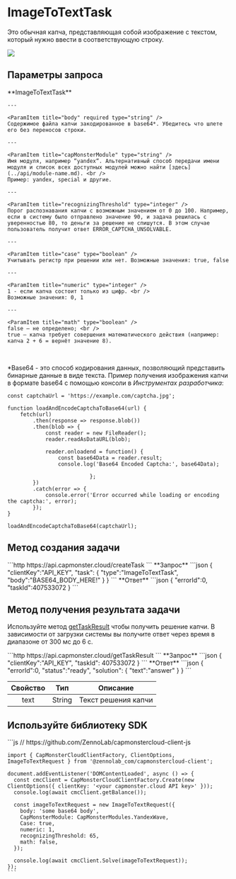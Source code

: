 ﻿---
sidebar_position: 10
sidebar_label: ImageToTextTask
---


# ImageToTextTask

Это обычная капча, представляющая собой изображение с текстом, который нужно ввести в соответствующую строку. 

![](./images/image-to-text/text-captcha-2.png)


## Параметры запроса
<TabItem value="proxyless" label="ImageToTextTask (без прокси)" default className="bordered-panel">
    <ParamItem title="type" required type="string" />
    **ImageToTextTask**

    ---

    <ParamItem title="body" required type="string" />
    Содержимое файла капчи закодированное в base64*. Убедитесь что шлете его без переносов строки.

    ---

    <ParamItem title="capMonsterModule" type="string" />
    Имя модуля, например “yandex“. Альтернативный способ передачи имени модуля и список всех доступных модулей можно найти [здесь](../api/module-name.md). <br />
    Пример: yandex, special и другие.

    ---

    <ParamItem title="recognizingThreshold" type="integer" />
    Порог распознавания капчи с возможным значением от 0 до 100. Например, если в систему было отправлено значение 90, и задача решилась с уверенностью 80, то деньги за решение не спишутся. В этом случае пользователь получит ответ ERROR_CAPTCHA_UNSOLVABLE.

    ---

    <ParamItem title="case" type="boolean" />
    Учитывать регистр при решении или нет. Возможные значения: true, false

    ---

    <ParamItem title="numeric" type="integer" />
    1 - если капча состоит только из цифр. <br />
    Возможные значения: 0, 1

    ---

    <ParamItem title="math" type="boolean" />
    false — не определено; <br />
	true — капча требует совершения математического действия (например: капча 2 + 6 = вернёт значение 8).
</TabItem>

<br />

*Base64 - это способ кодирования данных, позволяющий представить бинарные данные в виде текста. Пример получения изображения капчи в формате base64 с помощью консоли в *Инструментах разработчика*:

```
const captchaUrl = 'https://example.com/captcha.jpg';

function loadAndEncodeCaptchaToBase64(url) {
    fetch(url)
        .then(response => response.blob())
        .then(blob => {
            const reader = new FileReader();
            reader.readAsDataURL(blob);

            reader.onloadend = function() {
                const base64Data = reader.result;                
                console.log('Base64 Encoded Captcha:', base64Data);

                          };
        })
        .catch(error => {
            console.error('Error occurred while loading or encoding the captcha:', error);
        });
}

loadAndEncodeCaptchaToBase64(captchaUrl);

```


## Метод создания задачи

<TabItem value="proxyless" label="ImageToTextTask (без прокси)" default className="method-panel">
	<MethodItem>
		```http
		https://api.capmonster.cloud/createTask
		```
	</MethodItem>
	<MethodDescription>
		**Запрос**
		```json
		{
		  "clientKey":"API_KEY",
		  "task": {
			"type":"ImageToTextTask",
			"body":"BASE64_BODY_HERE!"
		  }
		}
		```
		**Ответ**
		```json
		{
		  "errorId":0,
		  "taskId":407533072
		}
		```
	</MethodDescription>
</TabItem>


## Метод получения результата задачи
Используйте метод [getTaskResult](../api/methods/get-task-result.md) чтобы получить решение капчи. В зависимости от загрузки системы вы получите ответ через время в диапазоне от 300 мс до 6 с.

<TabItem value="proxyless" label="ImageToTextTask (без прокси)" default className="method-panel-full">
	<MethodItem>
		```http
		https://api.capmonster.cloud/getTaskResult
		```
	</MethodItem>
	<MethodDescription>
		**Запрос**
		```json
		{
		  "clientKey":"API_KEY",
		  "taskId": 407533072
		}
		```
		**Ответ**
		```json
		{
		  "errorId":0,
		  "status":"ready",
		  "solution": {
			"text":"answer"
		  }
		}
		```
	</MethodDescription>
</TabItem>

<br />

|**Свойство**|**Тип**|**Описание**|
| :-: | :-: | :-: |
|text|String|Текст решения капчи|


## Используйте библиотеку SDK

<Tabs className="full-width-tabs filled-tabs request-tabs" groupId="captcha-type">
  <TabItem value="js" label="JavaScript" default className="method-panel">
	```js
	// https://github.com/ZennoLab/capmonstercloud-client-js

	import { CapMonsterCloudClientFactory, ClientOptions, ImageToTextRequest } from '@zennolab_com/capmonstercloud-client';

	document.addEventListener('DOMContentLoaded', async () => {
	  const cmcClient = CapMonsterCloudClientFactory.Create(new ClientOptions({ clientKey: '<your capmonster.cloud API key>' }));
	  console.log(await cmcClient.getBalance());

	  const imageToTextRequest = new ImageToTextRequest({
		body: 'some base64 body',
		CapMonsterModule: CapMonsterModules.YandexWave,
		Case: true,
		numeric: 1,
		recognizingThreshold: 65,
		math: false,
	  });

	  console.log(await cmcClient.Solve(imageToTextRequest));
	});
	```
  </TabItem>  
</Tabs>

